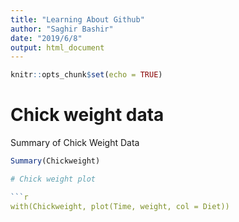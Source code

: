 ```yaml
---
title: "Learning About Github"
author: "Saghir Bashir"
date: "2019/6/8"
output: html_document
---
```


```r
knitr::opts_chunk$set(echo = TRUE)
```

# Chick weight data

Summary of Chick Weight Data
```r
Summary(Chickweight)

# Chick weight plot

```r
with(Chickweight, plot(Time, weight, col = Diet))
```